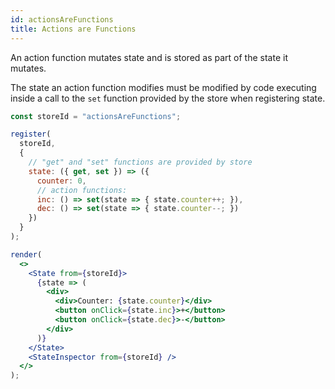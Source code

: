 ```yaml
---
id: actionsAreFunctions
title: Actions are Functions
---
```

An action function mutates state and is stored as part of the state it mutates.

The state an action function modifies must be modified by code executing inside a call to the `set` function provided by the store when registering state.

```jsx live noInline
const storeId = "actionsAreFunctions";

register(
  storeId,
  {
    // "get" and "set" functions are provided by store
    state: ({ get, set }) => ({
      counter: 0,
      // action functions:
      inc: () => set(state => { state.counter++; }),
      dec: () => set(state => { state.counter--; })
    })
  }
);

render(
  <>
    <State from={storeId}>
      {state => (
        <div>
          <div>Counter: {state.counter}</div>
          <button onClick={state.inc}>+</button>
          <button onClick={state.dec}>-</button>
        </div>
      )}
    </State>
    <StateInspector from={storeId} />
  </>
);
```
